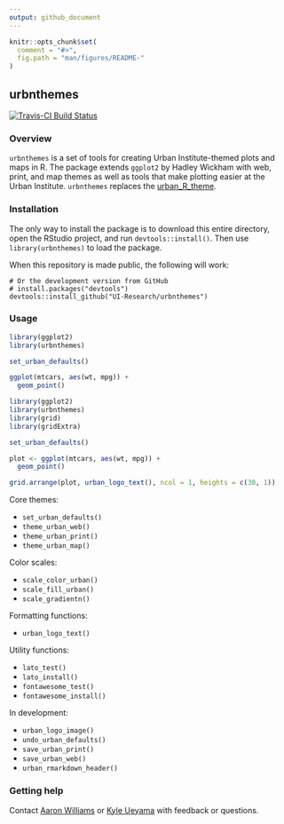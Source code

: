 ```yaml
---
output: github_document
---
```


<!-- README.md is generated from README.Rmd. Please edit that file -->

```r
knitr::opts_chunk$set(
  comment = "#>",
  fig.path = "man/figures/README-"
)
```

## urbnthemes

[![Travis-CI Build Status](https://travis-ci.org/UI-Research/urbnthemes.svg?branch=master)](https://travis-ci.org/UI-Research/urbnthemes)

### Overview

`urbnthemes` is a set of tools for creating Urban Institute-themed plots and maps in R. The package extends `ggplot2` by Hadley Wickham with web, print, and map themes as well as tools that make plotting easier at the Urban Institute. `urbnthemes` replaces the [urban_R_theme](https://github.com/UrbanInstitute/urban_R_theme).

### Installation

The only way to install the package is to download this entire directory, open the RStudio project, and run `devtools::install()`. Then use `library(urbnthemes)` to load the package.

When this repository is made public, the following will work:

```
# Or the development version from GitHub
# install.packages("devtools")
devtools::install_github("UI-Research/urbnthemes")
```

### Usage


```r
library(ggplot2)
library(urbnthemes)

set_urban_defaults()

ggplot(mtcars, aes(wt, mpg)) +
  geom_point()
```

```r
library(ggplot2)
library(urbnthemes)
library(grid)
library(gridExtra)

set_urban_defaults()

plot <- ggplot(mtcars, aes(wt, mpg)) +
  geom_point()

grid.arrange(plot, urban_logo_text(), ncol = 1, heights = c(30, 1))

```

Core themes:

* `set_urban_defaults()`
* `theme_urban_web()`
* `theme_urban_print()`
* `theme_urban_map()`

Color scales:

* `scale_color_urban()`
* `scale_fill_urban()`
* `scale_gradientn()`

Formatting functions:

* `urban_logo_text()`

Utility functions:

* `lato_test()`
* `lato_install()`
* `fontawesome_test()`
* `fontawesome_install()`

In development:

* `urban_logo_image()`
* `undo_urban_defaults()`
* `save_urban_print()`
* `save_urban_web()`
* `urban_rmarkdown_header()`

### Getting help

Contact [Aaron Williams](awilliams@urban.org) or [Kyle Ueyama](kueyama@urban.org) with feedback or questions. 
